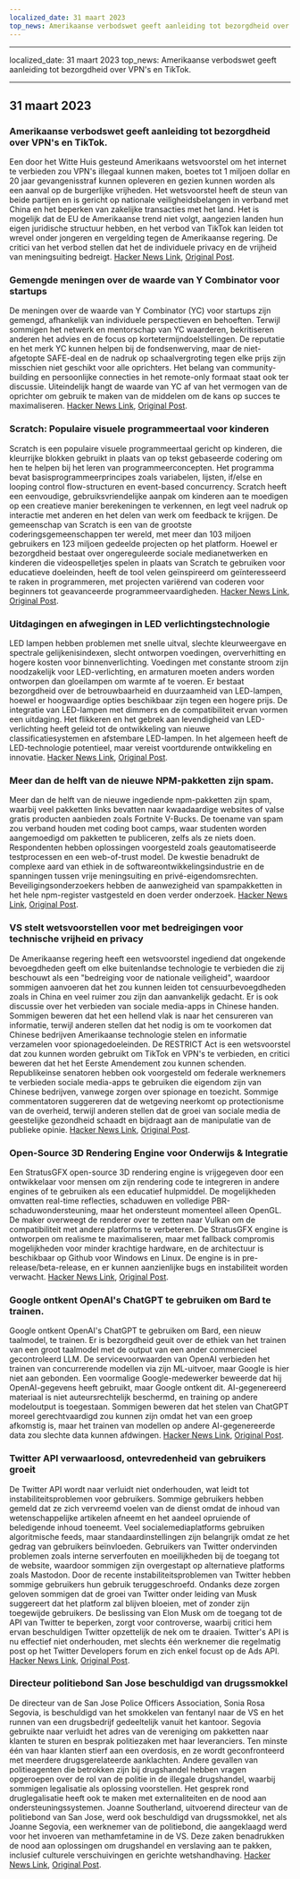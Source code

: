 ```yaml
---
localized_date: 31 maart 2023
top_news: Amerikaanse verbodswet geeft aanleiding tot bezorgdheid over VPN's en TikTok.
---
```


---

localized_date: 31 maart 2023
top_news: Amerikaanse verbodswet geeft aanleiding tot bezorgdheid over VPN's en TikTok.

---



<CallToAction />

<Steps>

## 31 maart 2023

### Amerikaanse verbodswet geeft aanleiding tot bezorgdheid over VPN's en TikTok.

Een door het Witte Huis gesteund Amerikaans wetsvoorstel om het internet te verbieden zou VPN's illegaal kunnen maken, boetes tot 1 miljoen dollar en 20 jaar gevangenisstraf kunnen opleveren en gezien kunnen worden als een aanval op de burgerlijke vrijheden. Het wetsvoorstel heeft de steun van beide partijen en is gericht op nationale veiligheidsbelangen in verband met China en het beperken van zakelijke transacties met het land. Het is mogelijk dat de EU de Amerikaanse trend niet volgt, aangezien landen hun eigen juridische structuur hebben, en het verbod van TikTok kan leiden tot wrevel onder jongeren en vergelding tegen de Amerikaanse regering. De critici van het verbod stellen dat het de individuele privacy en de vrijheid van meningsuiting bedreigt.
[Hacker News Link](http://news.ycombinator.com/item?id=35366955), [Original Post](https://www.youtube.com/watch?v=FWQGA_n5Z4M).

### Gemengde meningen over de waarde van Y Combinator voor startups

De meningen over de waarde van Y Combinator (YC) voor startups zijn gemengd, afhankelijk van individuele perspectieven en behoeften. Terwijl sommigen het netwerk en mentorschap van YC waarderen, bekritiseren anderen het advies en de focus op kortetermijndoelstellingen. De reputatie en het merk YC kunnen helpen bij de fondsenwerving, maar de niet-afgetopte SAFE-deal en de nadruk op schaalvergroting tegen elke prijs zijn misschien niet geschikt voor alle oprichters. Het belang van community-building en persoonlijke connecties in het remote-only formaat staat ook ter discussie. Uiteindelijk hangt de waarde van YC af van het vermogen van de oprichter om gebruik te maken van de middelen om de kans op succes te maximaliseren.
[Hacker News Link](http://news.ycombinator.com/item?id=35373019), [Original Post](https://acecreamu.substack.com/p/is-y-combinator-worth-the-money).

### Scratch: Populaire visuele programmeertaal voor kinderen

Scratch is een populaire visuele programmeertaal gericht op kinderen, die kleurrijke blokken gebruikt in plaats van op tekst gebaseerde codering om hen te helpen bij het leren van programmeerconcepten. Het programma bevat basisprogrammeerprincipes zoals variabelen, lijsten, if/else en looping control flow-structuren en event-based concurrency. Scratch heeft een eenvoudige, gebruiksvriendelijke aanpak om kinderen aan te moedigen op een creatieve manier berekeningen te verkennen, en legt veel nadruk op interactie met anderen en het delen van werk om feedback te krijgen. De gemeenschap van Scratch is een van de grootste coderingsgemeenschappen ter wereld, met meer dan 103 miljoen gebruikers en 123 miljoen gedeelde projecten op het platform. Hoewel er bezorgdheid bestaat over ongereguleerde sociale medianetwerken en kinderen die videospelletjes spelen in plaats van Scratch te gebruiken voor educatieve doeleinden, heeft de tool velen geïnspireerd om geïnteresseerd te raken in programmeren, met projecten variërend van coderen voor beginners tot geavanceerde programmeervaardigheden.
[Hacker News Link](http://news.ycombinator.com/item?id=35373052), [Original Post](https://scratch.mit.edu/about).

### Uitdagingen en afwegingen in LED verlichtingstechnologie

LED lampen hebben problemen met snelle uitval, slechte kleurweergave en spectrale gelijkenisindexen, slecht ontworpen voedingen, oververhitting en hogere kosten voor binnenverlichting. Voedingen met constante stroom zijn noodzakelijk voor LED-verlichting, en armaturen moeten anders worden ontworpen dan gloeilampen om warmte af te voeren. Er bestaat bezorgdheid over de betrouwbaarheid en duurzaamheid van LED-lampen, hoewel er hoogwaardige opties beschikbaar zijn tegen een hogere prijs. De integratie van LED-lampen met dimmers en de compatibiliteit ervan vormen een uitdaging. Het flikkeren en het gebrek aan levendigheid van LED-verlichting heeft geleid tot de ontwikkeling van nieuwe classificatiesystemen en afstembare LED-lampen. In het algemeen heeft de LED-technologie potentieel, maar vereist voortdurende ontwikkeling en innovatie.
[Hacker News Link](http://news.ycombinator.com/item?id=35371750), [Original Post](https://nymag.com/strategist/article/led-light-bulbs-investigation.html).

### Meer dan de helft van de nieuwe NPM-pakketten zijn spam.

Meer dan de helft van de nieuwe ingediende npm-pakketten zijn spam, waarbij veel pakketten links bevatten naar kwaadaardige websites of valse gratis producten aanbieden zoals Fortnite V-Bucks. De toename van spam zou verband houden met coding boot camps, waar studenten worden aangemoedigd om pakketten te publiceren, zelfs als ze niets doen. Respondenten hebben oplossingen voorgesteld zoals geautomatiseerde testprocessen en een web-of-trust model. De kwestie benadrukt de complexe aard van ethiek in de softwareontwikkelingsindustrie en de spanningen tussen vrije meningsuiting en privé-eigendomsrechten. Beveiligingsonderzoekers hebben de aanwezigheid van spampakketten in het hele npm-register vastgesteld en doen verder onderzoek.
[Hacker News Link](http://news.ycombinator.com/item?id=35370728), [Original Post](https://blog.sandworm.dev/one-in-two-new-npm-packages-is-seo-spam-right-now).

### VS stelt wetsvoorstellen voor met bedreigingen voor technische vrijheid en privacy

De Amerikaanse regering heeft een wetsvoorstel ingediend dat ongekende bevoegdheden geeft om elke buitenlandse technologie te verbieden die zij beschouwt als een "bedreiging voor de nationale veiligheid", waardoor sommigen aanvoeren dat het zou kunnen leiden tot censuurbevoegdheden zoals in China en veel ruimer zou zijn dan aanvankelijk gedacht. Er is ook discussie over het verbieden van sociale media-apps in Chinese handen. Sommigen beweren dat het een hellend vlak is naar het censureren van informatie, terwijl anderen stellen dat het nodig is om te voorkomen dat Chinese bedrijven Amerikaanse technologie stelen en informatie verzamelen voor spionagedoeleinden. De RESTRICT Act is een wetsvoorstel dat zou kunnen worden gebruikt om TikTok en VPN's te verbieden, en critici beweren dat het het Eerste Amendement zou kunnen schenden. Republikeinse senatoren hebben ook voorgesteld om federale werknemers te verbieden sociale media-apps te gebruiken die eigendom zijn van Chinese bedrijven, vanwege zorgen over spionage en toezicht. Sommige commentatoren suggereren dat de wetgeving neerkomt op protectionisme van de overheid, terwijl anderen stellen dat de groei van sociale media de geestelijke gezondheid schaadt en bijdraagt aan de manipulatie van de publieke opinie.
[Hacker News Link](http://news.ycombinator.com/item?id=35369075), [Original Post](https://www.vice.com/en/article/4a3ddb/restrict-act-insanely-broad-ban-tiktok-vpns).

### Open-Source 3D Rendering Engine voor Onderwijs & Integratie

Een StratusGFX open-source 3D rendering engine is vrijgegeven door een ontwikkelaar voor mensen om zijn rendering code te integreren in andere engines of te gebruiken als een educatief hulpmiddel. De mogelijkheden omvatten real-time reflecties, schaduwen en volledige PBR-schaduwondersteuning, maar het ondersteunt momenteel alleen OpenGL. De maker overweegt de renderer over te zetten naar Vulkan om de compatibiliteit met andere platforms te verbeteren. De StratusGFX engine is ontworpen om realisme te maximaliseren, maar met fallback compromis mogelijkheden voor minder krachtige hardware, en de architectuur is beschikbaar op Github voor Windows en Linux. De engine is in pre-release/beta-release, en er kunnen aanzienlijke bugs en instabiliteit worden verwacht.
[Hacker News Link](http://news.ycombinator.com/item?id=35370284), [Original Post](https://github.com/KTStephano/StratusGFX).

### Google ontkent OpenAI's ChatGPT te gebruiken om Bard te trainen.

Google ontkent OpenAI's ChatGPT te gebruiken om Bard, een nieuw taalmodel, te trainen. Er is bezorgdheid geuit over de ethiek van het trainen van een groot taalmodel met de output van een ander commercieel gecontroleerd LLM. De servicevoorwaarden van OpenAI verbieden het trainen van concurrerende modellen via zijn ML-uitvoer, maar Google is hier niet aan gebonden. Een voormalige Google-medewerker beweerde dat hij OpenAI-gegevens heeft gebruikt, maar Google ontkent dit. AI-gegenereerd materiaal is niet auteursrechtelijk beschermd, en training op andere modeloutput is toegestaan. Sommigen beweren dat het stelen van ChatGPT moreel gerechtvaardigd zou kunnen zijn omdat het van een groep afkomstig is, maar het trainen van modellen op andere AI-gegenereerde data zou slechte data kunnen afdwingen.
[Hacker News Link](http://news.ycombinator.com/item?id=35370915), [Original Post](https://twitter.com/steventey/status/1641267979399704576).

### Twitter API verwaarloosd, ontevredenheid van gebruikers groeit

De Twitter API wordt naar verluidt niet onderhouden, wat leidt tot instabiliteitsproblemen voor gebruikers. Sommige gebruikers hebben gemeld dat ze zich vervreemd voelen van de dienst omdat de inhoud van wetenschappelijke artikelen afneemt en het aandeel opruiende of beledigende inhoud toeneemt. Veel socialemediaplatforms gebruiken algoritmische feeds, maar standaardinstellingen zijn belangrijk omdat ze het gedrag van gebruikers beïnvloeden. Gebruikers van Twitter ondervinden problemen zoals interne serverfouten en moeilijkheden bij de toegang tot de website, waardoor sommigen zijn overgestapt op alternatieve platforms zoals Mastodon. Door de recente instabiliteitsproblemen van Twitter hebben sommige gebruikers hun gebruik teruggeschroefd. Ondanks deze zorgen geloven sommigen dat de groei van Twitter onder leiding van Musk suggereert dat het platform zal blijven bloeien, met of zonder zijn toegewijde gebruikers. De beslissing van Elon Musk om de toegang tot de API van Twitter te beperken, zorgt voor controverse, waarbij critici hem ervan beschuldigen Twitter opzettelijk de nek om te draaien. Twitter's API is nu effectief niet onderhouden, met slechts één werknemer die regelmatig post op het Twitter Developers forum en zich enkel focust op de Ads API.
[Hacker News Link](http://news.ycombinator.com/item?id=35370152), [Original Post](https://snarfed.org/the-twitter-api-is-now-effectively-unmaintained).

### Directeur politiebond San Jose beschuldigd van drugssmokkel

De directeur van de San Jose Police Officers Association, Sonia Rosa Segovia, is beschuldigd van het smokkelen van fentanyl naar de VS en het runnen van een drugsbedrijf gedeeltelijk vanuit het kantoor. Segovia gebruikte naar verluidt het adres van de vereniging om pakketten naar klanten te sturen en besprak politiezaken met haar leveranciers. Ten minste één van haar klanten stierf aan een overdosis, en ze wordt geconfronteerd met meerdere drugsgerelateerde aanklachten. Andere gevallen van politieagenten die betrokken zijn bij drugshandel hebben vragen opgeroepen over de rol van de politie in de illegale drugshandel, waarbij sommigen legalisatie als oplossing voorstellen. Het gesprek rond druglegalisatie heeft ook te maken met externaliteiten en de nood aan ondersteuningssystemen. Joanne Southerland, uitvoerend directeur van de politiebond van San Jose, werd ook beschuldigd van drugssmokkel, net als Joanne Segovia, een werknemer van de politiebond, die aangeklaagd werd voor het invoeren van methamfetamine in de VS. Deze zaken benadrukken de nood aan oplossingen om drugshandel en verslaving aan te pakken, inclusief culturele verschuivingen en gerichte wetshandhaving.
[Hacker News Link](http://news.ycombinator.com/item?id=35376488), [Original Post](https://www.washingtonexaminer.com/news/crime/san-jose-police-union-director-smuggle-fentanyl-charge).

</Steps>
